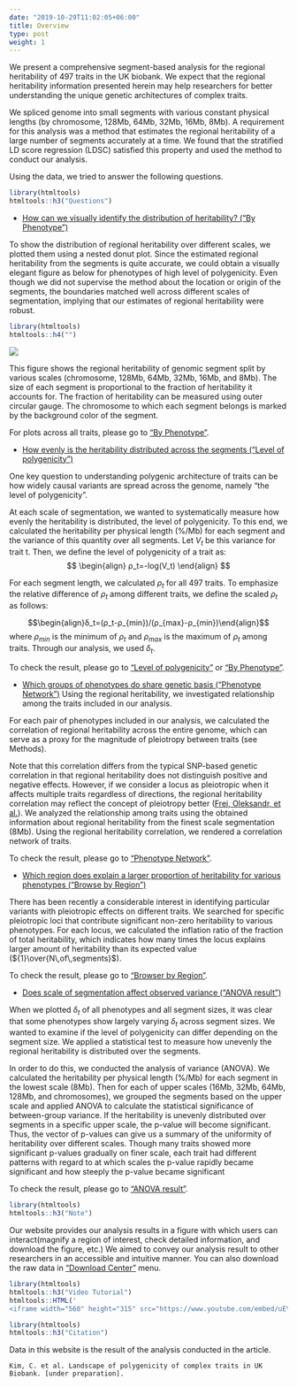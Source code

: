 ```yaml
---
date: "2019-10-29T11:02:05+06:00"
title: Overview
type: post
weight: 1
---
```


We present a comprehensive segment-based analysis for the regional heritability of 497 traits in the UK biobank.
We expect that the regional heritability information presented herein may help researchers for better understanding the unique genetic architectures of complex traits. 

We spliced genome into small segments with various constant physical lengths (by chromosome, 128Mb, 64Mb, 32Mb, 16Mb, 8Mb).
A requirement for this analysis was a method that estimates the regional heritability of a large number of segments accurately at a time.
We found that the stratified LD score regression (LDSC) satisfied this property and used the method to conduct our analysis.

Using the data, we tried to answer the following questions.

```r
library(htmltools)
htmltools::h3("Questions")
```

* [How can we visually identify the distribution of heritability? ("By Phenotype")](../../phenotype/table)

To show the distribution of regional heritability over different scales, we plotted them using a nested donut plot.
Since the estimated regional heritability from the segments is quite accurate, we could obtain a visually elegant figure as below for phenotypes of high level of polygenicity.
Even though we did not supervise the method about the location or origin of the segments, the boundaries matched well across different scales of segmentation, implying that our estimates of regional heritability were robust.

```r
library(htmltools)
htmltools::h4("")
```
[![](../../images/donut_plot.png)](../../phenotype/23115_irnt)

This figure shows the regional heritability of genomic segment split by various scales (chromosome, 128Mb, 64Mb, 32Mb, 16Mb, and 8Mb).
The size of each segment is proportional to the fraction of heritability it accounts for.
The fraction of heritability can be measured using outer circular gauge.
The chromosome to which each segment belongs is marked by the background color of the segment.

For plots across all traits, please go to ["By Phenotype"](../../phenotype/table).

* [How evenly is the heritability distributed across the segments ("Level of polygenicity")](../polygenicity)

One key question to understanding polygenic architecture of traits can be how widely causal variants are spread across the genome, namely "the level of polygenicity".

At each scale of segmentation, we wanted to systematically measure how evenly the heritability is distributed, the level of polygenicity.
To this end, we calculated the heritability per physical length (%/Mb) for each segment and the variance of this quantity over all segments.
Let $V_t$ be this variance for trait t. Then, we define the level of polygenicity of a trait as:
$$
\begin{align}
ρ_t=-log(V_t)
\end{align}
$$

For each segment length, we calculated $ρ_t$ for all 497 traits.
To emphasize the relative difference of  $ρ_t$ among different traits, we define the scaled $ρ_t$ as follows:

$$\begin{align}δ_t=(ρ_t-ρ_{min})/(ρ_{max}-ρ_{min})\end{align}$$
where $ρ_{min}$ is the minimum of $ρ_t$ and $ρ_{max}$ is the maximum of $ρ_t$ among traits.
Through our analysis, we used $δ_t$.

To check the result, please go to ["Level of polygenicity"](../polygenicity) or ["By Phenotype"](../../phenotype/table).

* [Which groups of phenotypes do share genetic basis ("Phenotype Network")](../network)
Using the regional heritability, we investigated relationship among the traits included in our analysis.

For each pair of phenotypes included in our analysis, we calculated the correlation of regional heritability across the entire genome, which can serve as a proxy for the magnitude of pleiotropy between traits (see Methods).

Note that this correlation differs from the typical SNP-based genetic correlation in that regional heritability does not distinguish positive and negative effects.
However, if we consider a locus as pleiotropic when it affects multiple traits regardless of directions, the regional heritability correlation may reflect the concept of pleiotropy better ([Frei, Oleksandr, et al.](https://www.nature.com/articles/s41467-019-10310-0)).
We analyzed the relationship among traits using the obtained information about regional heritability from the finest scale segmentation (8Mb). 
Using the regional heritability correlation, we rendered a correlation network of traits.

To check the result, please go to ["Phenotype Network"](../network).

* [Which region does explain a larger proportion of heritability for various phenotypes ("Browse by Region")](../byregion)

There has been recently a considerable interest in identifying particular variants with pleiotropic effects on different traits.
We searched for specific pleiotropic loci that contribute significant non-zero heritability to various phenotypes.
For each locus, we calculated the inflation ratio of the fraction of total heritability, which indicates how many times the locus explains larger amount of heritability than its expected value (${1}\over{N\,of\,segments}$).

To check the result, please go to ["Browser by Region"](../byregion).

* [Does scale of segmentation affect observed variance ("ANOVA result")](../anova_total)

When we plotted $δ_t$ of all phenotypes and all segment sizes, it was clear that some phenotypes show largely varying $δ_t$ across segment sizes.
We wanted to examine if the level of polygenicity can differ depending on the segment size.
We applied a statistical test to measure how unevenly the regional heritability is distributed over the segments.

In order to do this, we conducted the analysis of variance (ANOVA).
We calculated the heritability per physical length (%/Mb) for each segment in the lowest scale (8Mb).
Then for each of upper scales (16Mb, 32Mb, 64Mb, 128Mb, and chromosomes), we grouped the segments based on the upper scale and applied ANOVA to calculate the statistical significance of between-group variance.
If the heritability is unevenly distributed over segments in a specific upper scale, the p-value will become significant.
Thus, the vector of p-values can give us a summary of the uniformity of heritability over different scales.
Though many traits showed more significant p-values gradually on finer scale, each trait had different patterns with regard to at which scales the p-value rapidly became significant and how steeply the p-value became significant

To check the result, please go to ["ANOVA result"](../anova_total).

```r
library(htmltools)
htmltools::h3("Note")
```
Our website provides our analysis results in a figure with which users can interact(magnify a region of interest, check detailed information, and download the figure, etc.) We aimed to convey our analysis result to other researchers in an accessible and intuitive manner. You can also download the raw data in ["Download Center"](../../documentation/download) menu.

```r
library(htmltools)
htmltools::h3("Video Tutorial")
htmltools::HTML('
<iframe width="560" height="315" src="https://www.youtube.com/embed/uEY77C_r3f0" frameborder="0" allow="accelerometer; autoplay; encrypted-media; gyroscope; picture-in-picture" allowfullscreen></iframe>')
```

```r
library(htmltools)
htmltools::h3("Citation")
```
Data in this website is the result of the analysis conducted in the article.

```Kim, C. et al. Landscape of polygenicity of complex traits in UK Biobank. [under preparation].```

